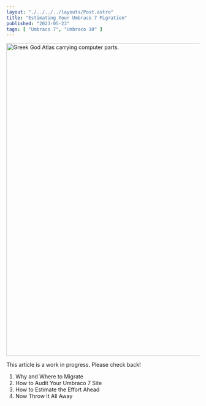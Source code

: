```yaml
---
layout: "./../../../layouts/Post.astro"
title: "Estimating Your Umbraco 7 Migration"
published: "2023-05-23"
tags: [ "Umbraco 7", "Umbraco 10" ]
---
```


<img 
	src="/assets/vector_illustration_greek_god_atlas_carrying_computer_equi_2564c368-1f54-4193-93ea-f6b6f2a3cc7c.png" 
	alt="Greek God Atlas carrying computer parts."
	width="1456" height="816" />

This article is a work in progress. Please check back!

1. Why and Where to Migrate
1. How to Audit Your Umbraco 7 Site
1. How to Estimate the Effort Ahead
1. Now Throw It All Away